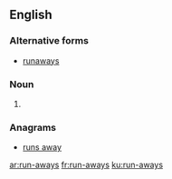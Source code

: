 ==English==

===Alternative forms===
* [[runaways]]

===Noun===
{{head|en|noun plural form}}
# {{plural of|run-away|lang=en}}

===Anagrams===
* [[runs away#English|runs away]]

[[ar:run-aways]]
[[fr:run-aways]]
[[ku:run-aways]]